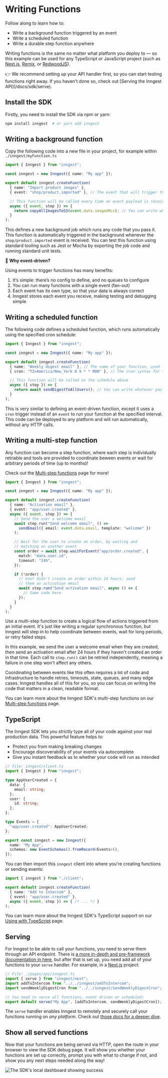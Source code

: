 # Writing Functions

Follow along to learn how to:

- Write a background function triggered by an event
- Write a scheduled function
- Write a durable step function anywhere

Writing functions is the same no matter what platform you deploy to — so this example can be used for any TypeScript or JavaScript project (such as [Next.js](/docs/sdk/serve#framework-next-js), [Remix](/docs/sdk/serve#framework-remix), or [RedwoodJS](/docs/sdk/serve#framework-redwood)).

<Callout>
👉 We recommend setting up your API handler first, so you can start testing functions right away. If you haven't done so, check out [Serving the Inngest API](/docs/sdk/serve).
</Callout>

## Install the SDK

Firstly, you need to install the SDK via npm or yarn:

```bash
npm install inngest  # or yarn add inngest
```

## Writing a background function

Copy the following code into a new file in your project, for example within `./inngest/myFunction.ts`

```typescript
import { Inngest } from "inngest";

const inngest = new Inngest({ name: "My app" });

export default inngest.createFunction(
  { name: "Import product images" },
  { event: "shop/product.imported" }, // The event that will trigger this function

  // This function will be called every time an event payload is received
  async ({ event, step }) => {
    return copyAllImagesToS3(event.data.imageURLs); // You can write whatever you want here.
  }
);
```

This defines a new background job which runs any code that you pass it.  This function is automatically triggered in the background whenever the `shop/product.imported` event is received.  You can test this function using standard tooling such as Jest or Mocha by exporting the job code and running standard unit tests.

💁 **Why event-driven?**

Using events to trigger functions has many benefits:

1. It’s simple:  there’s no config to define, and no queues to configure
2. You can run many functions with a single event (fan-out)
3. Each event has its own type, so that your data is always correct
4. Inngest stores each event you receive, making testing and debugging simple

## Writing a scheduled function

The following code defines a scheduled function, which runs automatically using the specified cron schedule:

```typescript
import { Inngest } from "inngest";

const inngest = new Inngest({ name: "My app" });

export default inngest.createFunction(
  { name: "Weekly digest email" }, // The name of your function, used for observability.
  { cron: "TZ=America/New_York 0 9 * * MON" }, // The cron syntax for the function. TZ= is optional.

  // This function will be called on the schedule above
  async ({ step }) => {
    return await sendDigestToAllUsers(); // You can write whatever you want here.
  }
);
```

This is very similar to defining an event-driven function, except it uses a `cron` trigger instead of an `event` to run your function at the specified interval. This code can be deployed to any platform and will run automatically, without any HTTP calls.

## Writing a multi-step function

Any function can become a step function, where each step is individually retriable and tools are provided to coordinate beween events or wait for arbitrary periods of time (up to months)!

Check out the <a href="/docs/functions/multi-step">Multi-step functions</a> page for more!

```typescript
import { Inngest } from "inngest";

const inngest = new Inngest({ name: "My app" });

export default inngest.createFunction(
  { name: "Activation email" },
  { event: "app/user.created" },
  async ({ event, step }) => {
    // Send the user a welcome email
    await step.run("Send welcome email", () =>
      sendEmail({ email: event.data.email, template: "welcome" })
    );

    // Wait for the user to create an order, by waiting and
    // matching on another event
    const order = await step.waitForEvent("app/order.created", {
      match: "data.user.id",
      timeout: "24h",
    });

    if (!order) {
      // User didn't create an order within 24 hours; send
      // them an activation email
      await step.run("Send activation email", async () => {
        // Some code here
      });
    }
  }
);
```

Use a multi-step function to create a logical flow of actions triggered from an initial event. It's just like writing a regular synchronous function, but Inngest will step in to help coordinate between events, wait for long periods, or retry failed steps.

In this example, we send the user a welcome email when they are created, then send an activation email after 24 hours if they haven't created an order in that time. Each call to `step.run()` can be retried independently, meaning a failure in one step won't affect any others.

Coordinating between events like this often requires a lot of code and infrastructure to handle retries, timeouts, state, queues, and many edge cases. Inngest handles all of this for you, so you can focus on writing the code that matters in a clean, readable format.

You can learn more about the Inngest SDK's multi-step functions on our [Multi-step functions](/docs/functions/multi-step) page.

## TypeScript

The Inngest SDK lets you strictly type all of your code against your real production data. This powerful feature helps to:

- Protect you from making breaking changes
- Encourage discoverability of your events via autocomplete
- Give you instant feedback as to whether your code will run as intended

```typescript
// file: inngest/client.ts
import { Inngest } from "inngest";

type AppUserCreated = {
  data: {
    email: string;
  };
  user: {
    id: string;
  };
};

type Events = {
  "app/user.created": AppUserCreated;
};

export const inngest = new Inngest({
  name: "My App",
  schemas: new EventSchemas().fromRecord<Events>(),
});
```

You can then import this `inngest` client into where you're creating functions or sending events:

```typescript
import { inngest } from "./client";

export default inngest.createFunction(
  { name: "Add to Intercom" },
  { event: "app/user.created" },
  async ({ event, step }) => { /* ... */ }
);
```

You can learn more about the Inngest SDK's TypeScript support on our [Using with TypeScript](/docs/typescript) page.

## Serving

For Inngest to be able to call your functions, you need to serve them through an API endpoint. There is [a more in-depth and pre-framework documentation in here](/docs/sdk/serve), but after that is set up, you need add all of your functions to your `serve` handler. For example, in a [Next.js](/docs/sdk/serve#framework-next-js) project:

```typescript
// File: ./pages/api/inngest.ts
import { serve } from "inngest/next";
import addToIntercom from "../../inngest/addToIntercom";
import sendWeeklyDigestCron from "../../inngest/sendWeeklyDigestCron";

// You need to serve all functions, event driven or scheduled:
export default serve("My App", [addToIntercom, sendWeeklyDigestCron]);
```

The `serve` handler enables Inngest to remotely and securely call your functions running on _any platform_. Check out [those docs for a deeper dive](/docs/sdk/serve).

## Show all served functions

Now that your functions are being served via HTTP, open the route in your browser to view the SDK debug page. It will show you whether your functions are set up correctly, prompt you with what to change if not, and show you any next steps needed along the way!

![The SDK's local dashboard showing success](/assets/docs/sdk/landing.png)
